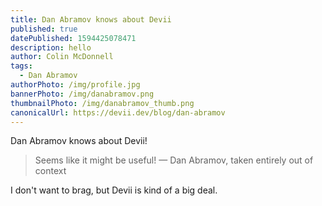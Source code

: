 ```yaml
---
title: Dan Abramov knows about Devii
published: true
datePublished: 1594425078471
description: hello
author: Colin McDonnell
tags:
  - Dan Abramov
authorPhoto: /img/profile.jpg
bannerPhoto: /img/danabramov.png
thumbnailPhoto: /img/danabramov_thumb.png
canonicalUrl: https://devii.dev/blog/dan-abramov
---
```


Dan Abramov knows about Devii!

> Seems like it might be useful!
> — Dan Abramov, taken entirely out of context

I don't want to brag, but Devii is kind of a big deal.
